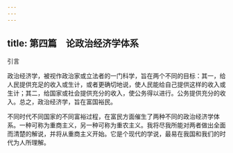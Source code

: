 ```yaml
---
---
---
```

title: 第四篇　论政治经济学体系
---

引言


政治经济学，被视作政治家或立法者的一门科学，旨在两个不同的目标：其一，给人民提供充足的收入或生计，或者更确切地说，使人民能给自己提供这样的收入或生计；其二，给国家或社会提供充分的收入，使公务得以进行。公务提供充分的收入。总之，政治经济学，旨在富国裕民。

不同时代不同国家的不同富裕过程，在富民方面催生了两种不同的政治经济学体系。一种可称为重商主义，另一种可称为重农主义。我将尽我所能对两者做出全面而清楚的解说，并将从重商主义开始。它是个现代的学说，最易在我国和我们的时代为人所理解。

